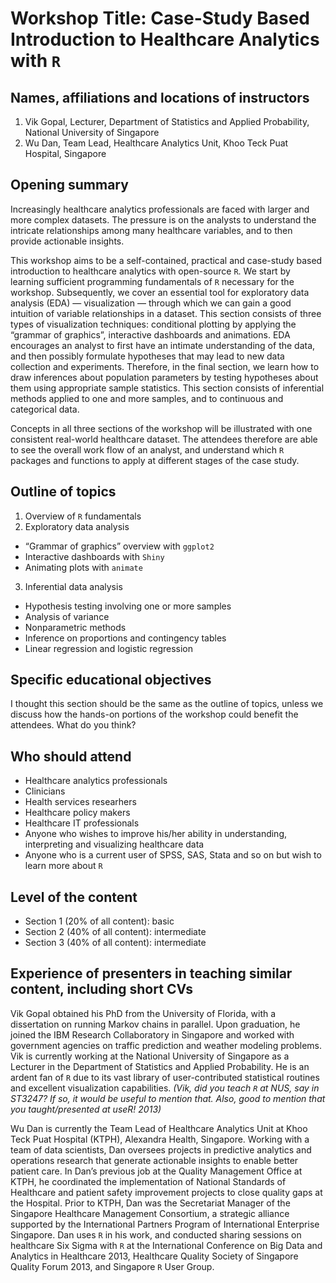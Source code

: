 # Workshop Title: Case-Study Based Introduction to Healthcare Analytics with `R`


## Names, affiliations and locations of instructors
1. Vik Gopal, Lecturer, Department of Statistics and Applied Probability, National University of Singapore
2. Wu Dan, Team Lead, Healthcare Analytics Unit, Khoo Teck Puat Hospital, Singapore


## Opening summary
Increasingly healthcare analytics professionals are faced with larger and more complex datasets. The pressure is on the analysts to understand the intricate relationships among many healthcare variables, and to then provide actionable insights.

This workshop aims to be a self-contained, practical and case-study based introduction to healthcare analytics with open-source `R`. We start by learning sufficient programming fundamentals of `R` necessary for the workshop. Subsequently, we cover an essential tool for exploratory data analysis (EDA) --- visualization --- through which we can gain a good intuition of variable relationships in a dataset. This section consists of three types of visualization techniques: conditional plotting by applying the "grammar of graphics", interactive dashboards and animations. EDA encourages an analyst to first have an intimate understanding of the data, and then possibly formulate hypotheses that may lead to new data collection and experiments. Therefore, in the final section, we learn how to draw inferences about population parameters by testing hypotheses about them using appropriate sample statistics. This section consists of inferential methods applied to one and more samples, and to continuous and categorical data.

Concepts in all three sections of the workshop will be illustrated with one consistent real-world healthcare dataset. The attendees therefore are able to see the overall work flow of an analyst, and understand which `R` packages and functions to apply at different stages of the case study.


## Outline of topics
1. Overview of `R` fundamentals
2. Exploratory data analysis
  * "Grammar of graphics" overview with `ggplot2`
  * Interactive dashboards with `Shiny`
  * Animating plots with `animate`
3. Inferential data analysis
  * Hypothesis testing involving one or more samples
  * Analysis of variance
  * Nonparametric methods
  * Inference on proportions and contingency tables
  * Linear regression and logistic regression


## Specific educational objectives
I thought this section should be the same as the outline of topics, unless we discuss how the hands-on portions of the workshop could benefit the attendees. What do you think?


## Who should attend
* Healthcare analytics professionals
* Clinicians
* Health services researhers
* Healthcare policy makers
* Healthcare IT professionals
* Anyone who wishes to improve his/her ability in understanding, interpreting and visualizing healthcare data
* Anyone who is a current user of SPSS, SAS, Stata and so on but wish to learn more about `R` 


## Level of the content
* Section 1 (20% of all content): basic 
* Section 2 (40% of all content): intermediate
* Section 3 (40% of all content): intermediate


## Experience of presenters in teaching similar content, including short CVs
Vik Gopal obtained his PhD from the University of Florida, with a dissertation on running Markov chains in parallel. Upon graduation, he joined the IBM Research Collaboratory in Singapore and worked with government agencies on traffic prediction and weather modeling problems. Vik is currently working at the National University of Singapore as a Lecturer in the Department of Statistics and Applied Probability. He is an ardent fan of `R` due to its vast library of user-contributed statistical routines and excellent visualization capabilities. *(Vik, did you teach `R` at NUS, say in ST3247? If so, it would be useful to mention that. Also, good to mention that you taught/presented at useR! 2013)*

Wu Dan is currently the Team Lead of Healthcare Analytics Unit at Khoo Teck Puat Hospital (KTPH), Alexandra Health, Singapore. Working with a team of data scientists, Dan oversees projects in predictive analytics and operations research that generate actionable insights to enable better patient care. In Dan's previous job at the Quality Management Office at KTPH, he coordinated the implementation of National Standards of Healthcare and patient safety improvement projects to close quality gaps at the Hospital. Prior to KTPH, Dan was the Secretariat Manager of the Singapore Healthcare Management Consortium, a strategic alliance supported by the International Partners Program of International Enterprise Singapore. Dan uses `R` in his work, and conducted sharing sessions on healthcare Six Sigma with `R` at the International Conference on Big Data and Analytics in Healthcare 2013, Healthcare Quality Society of Singapore Quality Forum 2013, and Singapore `R` User Group.
